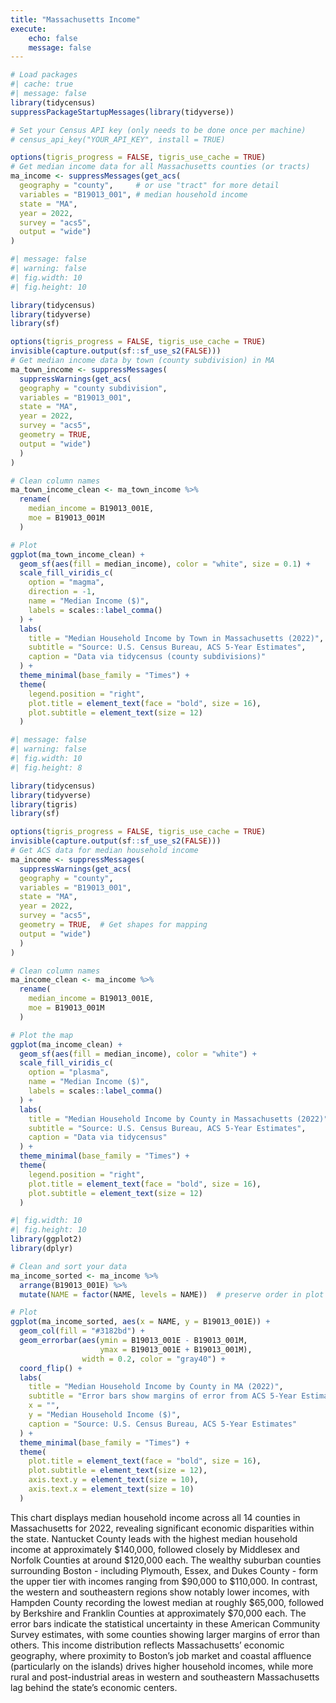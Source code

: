 ```yaml
---
title: "Massachusetts Income"
execute:
    echo: false
    message: false
---
```


```r
# Load packages
#| cache: true
#| message: false
library(tidycensus)
suppressPackageStartupMessages(library(tidyverse))

# Set your Census API key (only needs to be done once per machine)
# census_api_key("YOUR_API_KEY", install = TRUE)

options(tigris_progress = FALSE, tigris_use_cache = TRUE)
# Get median income data for all Massachusetts counties (or tracts)
ma_income <- suppressMessages(get_acs(
  geography = "county",     # or use "tract" for more detail
  variables = "B19013_001", # median household income
  state = "MA",
  year = 2022,
  survey = "acs5",
  output = "wide")
)
```

```r
#| message: false
#| warning: false
#| fig.width: 10
#| fig.height: 10

library(tidycensus)
library(tidyverse)
library(sf)

options(tigris_progress = FALSE, tigris_use_cache = TRUE)
invisible(capture.output(sf::sf_use_s2(FALSE)))
# Get median income data by town (county subdivision) in MA
ma_town_income <- suppressMessages(
  suppressWarnings(get_acs(
  geography = "county subdivision",
  variables = "B19013_001",
  state = "MA",
  year = 2022,
  survey = "acs5",
  geometry = TRUE,
  output = "wide")
  )
)

# Clean column names
ma_town_income_clean <- ma_town_income %>%
  rename(
    median_income = B19013_001E,
    moe = B19013_001M
  )

# Plot
ggplot(ma_town_income_clean) +
  geom_sf(aes(fill = median_income), color = "white", size = 0.1) +
  scale_fill_viridis_c(
    option = "magma",
    direction = -1,
    name = "Median Income ($)",
    labels = scales::label_comma()
  ) +
  labs(
    title = "Median Household Income by Town in Massachusetts (2022)",
    subtitle = "Source: U.S. Census Bureau, ACS 5-Year Estimates",
    caption = "Data via tidycensus (county subdivisions)"
  ) +
  theme_minimal(base_family = "Times") +
  theme(
    legend.position = "right",
    plot.title = element_text(face = "bold", size = 16),
    plot.subtitle = element_text(size = 12)
  )
```

```r
#| message: false
#| warning: false
#| fig.width: 10
#| fig.height: 8

library(tidycensus)
library(tidyverse)
library(tigris)
library(sf)

options(tigris_progress = FALSE, tigris_use_cache = TRUE)
invisible(capture.output(sf::sf_use_s2(FALSE)))
# Get ACS data for median household income
ma_income <- suppressMessages(
  suppressWarnings(get_acs(
  geography = "county",
  variables = "B19013_001",
  state = "MA",
  year = 2022,
  survey = "acs5",
  geometry = TRUE,  # Get shapes for mapping
  output = "wide")
  )
)

# Clean column names
ma_income_clean <- ma_income %>%
  rename(
    median_income = B19013_001E,
    moe = B19013_001M
  )

# Plot the map
ggplot(ma_income_clean) +
  geom_sf(aes(fill = median_income), color = "white") +
  scale_fill_viridis_c(
    option = "plasma",
    name = "Median Income ($)",
    labels = scales::label_comma()
  ) +
  labs(
    title = "Median Household Income by County in Massachusetts (2022)",
    subtitle = "Source: U.S. Census Bureau, ACS 5-Year Estimates",
    caption = "Data via tidycensus"
  ) +
  theme_minimal(base_family = "Times") +
  theme(
    legend.position = "right",
    plot.title = element_text(face = "bold", size = 16),
    plot.subtitle = element_text(size = 12)
  )
```

```r
#| fig.width: 10
#| fig.height: 10
library(ggplot2)
library(dplyr)

# Clean and sort your data
ma_income_sorted <- ma_income %>%
  arrange(B19013_001E) %>%
  mutate(NAME = factor(NAME, levels = NAME))  # preserve order in plot

# Plot
ggplot(ma_income_sorted, aes(x = NAME, y = B19013_001E)) +
  geom_col(fill = "#3182bd") +
  geom_errorbar(aes(ymin = B19013_001E - B19013_001M,
                    ymax = B19013_001E + B19013_001M),
                width = 0.2, color = "gray40") +
  coord_flip() +
  labs(
    title = "Median Household Income by County in MA (2022)",
    subtitle = "Error bars show margins of error from ACS 5-Year Estimates",
    x = "",
    y = "Median Household Income ($)",
    caption = "Source: U.S. Census Bureau, ACS 5-Year Estimates"
  ) +
  theme_minimal(base_family = "Times") +
  theme(
    plot.title = element_text(face = "bold", size = 16),
    plot.subtitle = element_text(size = 12),
    axis.text.y = element_text(size = 10),
    axis.text.x = element_text(size = 10)
  )

```

This chart displays median household income across all 14 counties in Massachusetts for 2022, revealing significant economic disparities within the state. Nantucket County leads with the highest median household income at approximately $140,000, followed closely by Middlesex and Norfolk Counties at around $120,000 each. The wealthy suburban counties surrounding Boston - including Plymouth, Essex, and Dukes County - form the upper tier with incomes ranging from $90,000 to $110,000. In contrast, the western and southeastern regions show notably lower incomes, with Hampden County recording the lowest median at roughly $65,000, followed by Berkshire and Franklin Counties at approximately $70,000 each. The error bars indicate the statistical uncertainty in these American Community Survey estimates, with some counties showing larger margins of error than others. This income distribution reflects Massachusetts' economic geography, where proximity to Boston's job market and coastal affluence (particularly on the islands) drives higher household incomes, while more rural and post-industrial areas in western and southeastern Massachusetts lag behind the state's economic centers.

